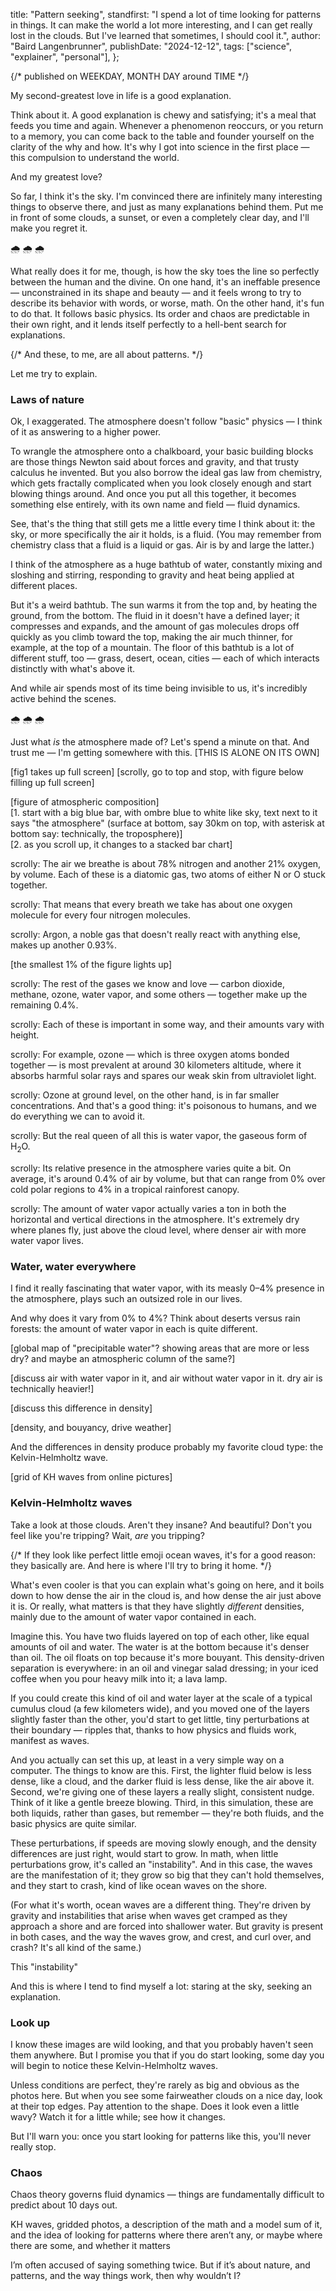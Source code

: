   title: "Pattern seeking",
  standfirst:
    "I spend a lot of time looking for patterns in things. It can make the world a lot more interesting, and I can get really lost in the clouds. But I've learned that sometimes, I should cool it.",
  author: "Baird Langenbrunner",
  publishDate: "2024-12-12",
  tags: ["science", "explainer", "personal"],
};

{/* published on WEEKDAY, MONTH DAY around TIME */}


<PostHeading metadata={postDetails} />

My second-greatest love in life is a good explanation.

Think about it. A good explanation is chewy and satisfying; it's a meal that feeds you time and again. Whenever a phenomenon reoccurs, or you return to a memory, you can come back to the table and founder yourself on the clarity of the why and how. It's why I got into science in the first place — this compulsion to understand the world.

And my greatest love?

So far, I think it's the sky. I'm convinced there are infinitely many interesting things to observe there, and just as many explanations behind them. Put me in front of some clouds, a sunset, or even a completely clear day, and I'll make you regret it.

<span className="flex justify-center text-[1.5em]">🌧️ 🌧️ 🌧️</span>

What really does it for me, though, is how the sky toes the line so perfectly between the human and the divine. On one hand, it's an ineffable presence — unconstrained in its shape and beauty — and it feels wrong to try to describe its behavior with words, or worse, math. On the other hand, it's fun to do that. It follows basic physics. Its order and chaos are predictable in their own right, and it lends itself perfectly to a hell-bent search for explanations.

{/* And these, to me, are all about patterns. */}

Let me try to explain.

### Laws of nature

Ok, I exaggerated. The atmosphere doesn't follow "basic" physics — I think of it as answering to a higher power.

To wrangle the atmosphere onto a chalkboard, your basic building blocks are those things Newton said about forces and gravity, and that trusty calculus he invented. But you also borrow the ideal gas law from chemistry, which gets fractally complicated when you look closely enough and start blowing things around. And once you put all this together, it becomes something else entirely, with its own name and field — fluid dynamics.

See, that's the thing that still gets me a little every time I think about it: the sky, or more specifically the air it holds, is a fluid. (You may remember from chemistry class that a fluid is a liquid or gas. Air is by and large the latter.)

I think of the atmosphere as a huge bathtub of water, constantly mixing and sloshing and stirring, responding to gravity and heat being applied at different places.

But it's a weird bathtub. The sun warms it from the top and, by heating the ground, from the bottom. The fluid in it doesn't have a defined layer; it compresses and expands, and the amount of gas molecules drops off quickly as you climb toward the top, making the air much thinner, for example, at the top of a mountain. The floor of this bathtub is a lot of different stuff, too — grass, desert, ocean, cities — each of which interacts distinctly with what's above it.

And while air spends most of its time being invisible to us, it's incredibly active behind the scenes.

<span className="flex justify-center text-[1.5em]">🌧️ 🌧️ 🌧️</span>

Just what *is* the atmosphere made of? Let's spend a minute on that. And trust me — I'm getting somewhere with this. [THIS IS ALONE ON ITS OWN]

[fig1 takes up full screen]
[scrolly, go to top and stop, with figure below filling up full screen]

[figure of atmospheric composition]  
[1. start with a big blue bar, with ombre blue to white like sky, text next to it says "the atmosphere" (surface at bottom, say 30km on top, with asterisk at bottom say: technically, the troposphere)]  
[2. as you scroll up, it changes to a stacked bar chart]

scrolly: The air we breathe is about 78% nitrogen and another 21% oxygen, by volume. Each of these is a diatomic gas, two atoms of either N or O stuck together.

scrolly: That means that every breath we take has about one oxygen molecule for every four nitrogen molecules.

scrolly: Argon, a noble gas that doesn't really react with anything else, makes up another 0.93%.

[the smallest 1% of the figure lights up]

scrolly: The rest of the gases we know and love — carbon dioxide, methane, ozone, water vapor, and some others — together make up the remaining 0.4%.

scrolly: Each of these is important in some way, and their amounts vary with height.

scrolly: For example, ozone — which is three oxygen atoms bonded together — is most prevalent at around 30 kilometers altitude, where it absorbs harmful solar rays and spares our weak skin from ultraviolet light.

scrolly: Ozone at ground level, on the other hand, is in far smaller concentrations. And that's a good thing: it's poisonous to humans, and we do everything we can to avoid it.

scrolly: But the real queen of all this is water vapor, the gaseous form of H<sub>2</sub>O.

scrolly: Its relative presence in the atmosphere varies quite a bit. On average, it's around 0.4% of air by volume, but that can range from 0% over cold polar regions to 4% in a tropical rainforest canopy.

scrolly: The amount of water vapor actually varies a ton in both the horizontal and vertical directions in the atmosphere. It's extremely dry where planes fly, just above the cloud level, where denser air with more water vapor lives.

### Water, water everywhere

I find it really fascinating that water vapor, with its measly 0–4% presence in the atmosphere, plays such an outsized role in our lives.

And why does it vary from 0% to 4%? Think about deserts versus rain forests: the amount of water vapor in each is quite different.

[global map of "precipitable water"? showing areas that are more or less dry? and maybe an atmospheric column of the same?]

[discuss air with water vapor in it, and air without water vapor in it. dry air is technically heavier!]

[discuss this difference in density]

[density, and bouyancy, drive weather]

And the differences in density produce probably my favorite cloud type: the Kelvin-Helmholtz wave.

[grid of KH waves from online pictures]

### Kelvin-Helmholtz waves

Take a look at those clouds. Aren't they insane? And beautiful? Don't you feel like you're tripping? Wait, *are* you tripping?

{/* If they look like perfect little emoji ocean waves, it's for a good reason: they basically are. And here is where I'll try to bring it home. */}

What's even cooler is that you can explain what's going on here, and it boils down to how dense the air in the cloud is, and how dense the air just above it is. Or really, what matters is that they have slightly *different* densities, mainly due to the amount of water vapor contained in each.

Imagine this. You have two fluids layered on top of each other, like equal amounts of oil and water. The water is at the bottom because it's denser than oil. The oil floats on top because it's more bouyant. This density-driven separation is everywhere: in an oil and vinegar salad dressing; in your iced coffee when you pour heavy milk into it; a lava lamp.

If you could create this kind of oil and water layer at the scale of a typical cumulus cloud (a few kilometers wide), and you moved one of the layers slightly faster than the other, you'd start to get little, tiny perturbations at their boundary — ripples that, thanks to how physics and fluids work, manifest as waves.

And you actually can set this up, at least in a very simple way on a computer. The things to know are this. First, the lighter fluid below is less dense, like a cloud, and the darker fluid is less dense, like the air above it. Second, we're giving one of these layers a really slight, consistent nudge. Think of it like a gentle breeze blowing. Third, in this simulation, these are both liquids, rather than gases, but remember — they're both fluids, and the basic physics are quite similar.

These perturbations, if speeds are moving slowly enough, and the density differences are just right, would start to grow. In math, when little perturbations grow, it's called an "instability". And in this case, the waves are the manifestation of it; they grow so big that they can't hold themselves, and they start to crash, kind of like ocean waves on the shore.

(For what it's worth, ocean waves are a different thing. They're driven by gravity and instabilities that arise when waves get cramped as they approach a shore and are forced into shallower water. But gravity is present in both cases, and the way the waves grow, and crest, and curl over, and crash? It's all kind of the same.)

This "instability"

And this is where I tend to find myself a lot: staring at the sky, seeking an explanation.





### Look up

I know these images are wild looking, and that you probably haven't seen them anywhere. But I promise you that if you do start looking, some day you will begin to notice these Kelvin-Helmholtz waves.

Unless conditions are perfect, they're rarely as big and obvious as the photos here. But when you see some fairweather clouds on a nice day, look at their top edges. Pay attention to the shape. Does it look even a little wavy? Watch it for a little while; see how it changes.

But I'll warn you: once you start looking for patterns like this, you'll never really stop.

### Chaos

Chaos theory governs fluid dynamics — things are fundamentally difficult to predict about 10 days out.

KH waves, gridded photos, a description of the math and a model sum of it, and the idea of looking for patterns where there aren’t any, or maybe where there are some, and whether it matters 

I’m often accused of saying something twice. But if it’s about nature, and patterns, and the way things work, then why wouldn’t I?





<br/>
<br/>
<br/>